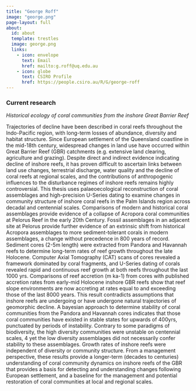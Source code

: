 ```yaml
---
title: "George Roff"
image: "george.png"
page-layout: full
about:
  id: about
  template: trestles
  image: george.png
  links:
    - icon: envelope
      text: Email
      href: mailto:g.roff@uq.edu.au
    - icon: globe
      text: CSIRO Profile
      href: https://people.csiro.au/R/G/george-roff
---
```


### Current research

*Historical ecology of coral communities from the inshore Great Barrier Reef*

Trajectories of decline have been described in coral reefs throughout the Indo-Pacific region, with long-term losses of abundance, diversity and habitat structure. Since European settlement of the Queensland coastline in the mid-18th century, widespread changes in land use have occurred within Great Barrier Reef (GBR) catchments (e.g. extensive land clearing, agriculture and grazing). Despite direct and indirect evidence indicating decline of inshore reefs, it has proven difficult to ascertain links between land use changes, terrestrial discharge, water quality and the decline of coral reefs at regional scales, and the contributions of anthropogenic influences to the disturbance regimes of inshore reefs remains highly controversial. This thesis uses palaeoecological reconstruction of coral assemblages and high-precision U-Series dating to examine changes in community structure of inshore coral reefs in the Palm Islands region across decadal and centennial scales. Comparisons of modern and historical coral assemblages provide evidence of a collapse of Acropora coral communities at Pelorus Reef in the early 20th Century. Fossil assemblages in an adjacent site at Pelorus provide further evidence of an extrinsic shift from historical Acropora assemblages to more sediment-tolerant corals in modern assemblages, a change without precedence in 800 years of record. Sediment cores (2-5m length) were extracted from Pandora and Havannah reefs to determine long-term rates of reef growth throughout the late Holocene. Computer Axial Tomography (CAT) scans of cores revealed a framework dominated by coral fragments, and U-Series dating of corals revealed rapid and continuous reef growth at both reefs throughout the last 1000 yrs. Comparisons of reef accretion (m ka-1) from cores with published accretion rates from early-mid Holocene inshore GBR reefs show that reef slope environments are now accreting at rates equal to and exceeding those of the last 8000 years. This result contradicts assumptions that inshore reefs are undergoing or have undergone natural trajectories of geomorphic decline. A bayesian approach to determine stability of coral communities from the Pandora and Havannah cores indicates that those coral communities have existed in stable states for upwards of 400yrs, punctuated by periods of instability. Contrary to some paradigms of biodiversity, the high diversity communities were unstable on centennial scales, 4 yet the low diversity assemblages did not necessarily confer stability to these assemblages. Growth rates of inshore reefs were independent of diversity or community structure. From a management perspective, these results provide a longer-term (decades to centuries) understanding of coral community dynamics on inshore reefs of the GBR that provides a basis for detecting and understanding changes following European settlement, and a baseline for the management and potential restoration of coral communities at local and regional scales.